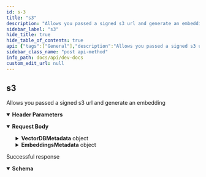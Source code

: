 ```yaml
---
id: s-3
title: "s3"
description: "Allows you passed a signed s3 url and generate an embedding"
sidebar_label: "s3"
hide_title: true
hide_table_of_contents: true
api: {"tags":["General"],"description":"Allows you passed a signed s3 url and generate an embedding","requestBody":{"content":{"application/json":{"schema":{"type":"object","properties":{"VectorDBMetadata":{"type":"object","description":"Metadata related to Vector DB","properties":{}},"EmbeddingsMetadata":{"type":"object","description":"Metadata related to Embeddings","properties":{}},"PreSignedURL":{"type":"string","description":"Pre-signed URL for S3"}}},"example":{"VectorDBMetadata":{},"EmbeddingsMetadata":{},"PreSignedURL":"https://s3.example.com/pre-signed-url"}}}},"parameters":[{"name":"Authorization","in":"header","required":true,"schema":{"type":"string"}},{"name":"X-VectorDB-Key","in":"header","required":true,"schema":{"type":"string"}},{"name":"X-EmbeddingAPI-Key","in":"header","required":true,"schema":{"type":"string"}}],"responses":{"200":{"description":"Successful response","content":{"application/json":{"schema":{"type":"object","properties":{"message":{"type":"string"}}}}}}},"method":"post","path":"/s3","servers":[{"url":"http://localhost:8000"}],"jsonRequestBodyExample":{"VectorDBMetadata":{},"EmbeddingsMetadata":{},"PreSignedURL":"string"},"info":{"title":"dev-docs","version":"1.0.0"},"postman":{"name":"s3","description":{"content":"Allows you passed a signed s3 url and generate an embedding","type":"text/plain"},"url":{"path":["s3"],"host":["{{baseUrl}}"],"query":[],"variable":[]},"header":[{"disabled":false,"description":{"content":"(Required) ","type":"text/plain"},"key":"X-VectorDB-Key","value":""},{"disabled":false,"description":{"content":"(Required) ","type":"text/plain"},"key":"X-EmbeddingAPI-Key","value":""},{"key":"Content-Type","value":"application/json"},{"key":"Accept","value":"application/json"}],"method":"POST","body":{"mode":"raw","raw":"\"\"","options":{"raw":{"language":"json"}}}}}
sidebar_class_name: "post api-method"
info_path: docs/api/dev-docs
custom_edit_url: null
---
```



## s3



Allows you passed a signed s3 url and generate an embedding

<details style={{"marginBottom":"1rem"}} data-collapsed={false} open={true}><summary style={{}}><strong>Header Parameters</strong></summary><div><ul><ParamsItem className={"paramsItem"} param={{"name":"Authorization","in":"header","required":true,"schema":{"type":"string"}}}></ParamsItem><ParamsItem className={"paramsItem"} param={{"name":"X-VectorDB-Key","in":"header","required":true,"schema":{"type":"string"}}}></ParamsItem><ParamsItem className={"paramsItem"} param={{"name":"X-EmbeddingAPI-Key","in":"header","required":true,"schema":{"type":"string"}}}></ParamsItem></ul></div></details><MimeTabs><TabItem label={"application/json"} value={"application/json-schema"}><details style={{}} data-collapsed={false} open={true}><summary style={{"textAlign":"left"}}><strong>Request Body</strong></summary><div style={{"textAlign":"left","marginLeft":"1rem"}}></div><ul style={{"marginLeft":"1rem"}}><SchemaItem collapsible={true} className={"schemaItem"}><details style={{}}><summary style={{}}><strong>VectorDBMetadata</strong><span style={{"opacity":"0.6"}}> object</span></summary><div style={{"marginLeft":"1rem"}}><div style={{"marginTop":".5rem","marginBottom":".5rem"}}>

Metadata related to Vector DB

</div></div></details></SchemaItem><SchemaItem collapsible={true} className={"schemaItem"}><details style={{}}><summary style={{}}><strong>EmbeddingsMetadata</strong><span style={{"opacity":"0.6"}}> object</span></summary><div style={{"marginLeft":"1rem"}}><div style={{"marginTop":".5rem","marginBottom":".5rem"}}>

Metadata related to Embeddings

</div></div></details></SchemaItem><SchemaItem collapsible={false} name={"PreSignedURL"} required={false} schemaName={"string"} qualifierMessage={undefined} schema={{"type":"string","description":"Pre-signed URL for S3"}}></SchemaItem></ul></details></TabItem></MimeTabs><div><ApiTabs><TabItem label={"200"} value={"200"}><div>

Successful response

</div><div><MimeTabs schemaType={"response"}><TabItem label={"application/json"} value={"application/json"}><SchemaTabs><TabItem label={"Schema"} value={"Schema"}><details style={{}} data-collapsed={false} open={true}><summary style={{"textAlign":"left"}}><strong>Schema</strong></summary><div style={{"textAlign":"left","marginLeft":"1rem"}}></div><ul style={{"marginLeft":"1rem"}}><SchemaItem collapsible={false} name={"message"} required={false} schemaName={"string"} qualifierMessage={undefined} schema={{"type":"string"}}></SchemaItem></ul></details></TabItem><TabItem label={"Example (from schema)"} value={"Example (from schema)"}><ResponseSamples responseExample={"{\n  \"message\": \"string\"\n}"} language={"json"}></ResponseSamples></TabItem></SchemaTabs></TabItem></MimeTabs></div></TabItem></ApiTabs></div>
      
